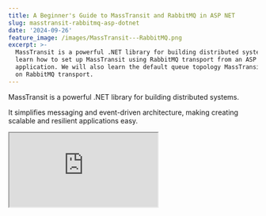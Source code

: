 ```yaml
---
title: A Beginner's Guide to MassTransit and RabbitMQ in ASP NET
slug: masstransit-rabbitmq-asp-dotnet
date: '2024-09-26'
feature_image: /images/MassTransit---RabbitMQ.png
excerpt: >-
  MassTransit is a powerful .NET library for building distributed systems. Let's
  learn how to set up MassTransit using RabbitMQ transport from an ASP NET
  application. We will also learn the default queue topology MassTransit sets up
  on RabbitMQ transport.
---
```

MassTransit is a powerful .NET library for building distributed systems.

It simplifies messaging and event-driven architecture, making creating scalable and resilient applications easy.

<iframe src="https://www.youtube.com/embed/0EXA9Vh7Iuw?feature=oembed" />

MassTransit supports various message transports, including RabbitMQ, Amazon SQS, Azure Service Bus, etc. It abstracts away the complexities of different transports, providing a unified API for sending and receiving messages across these platforms.

In this post, let’s learn how to use MassTransit from an ASP NET application.

We will learn how to set up MassTransit and start using it to publish and subscribe to messages. I'll also show you the default queue topology that MassTransit sets up when working with RabbitMQ transport.

I will use an AWS MQ-hosted instance of RabbitMQ as my transport.

This post is sponsored by AWS and is part of my RabbitMQ Series.

## Installing and Setting Up MassTransit in ASP NET Core

To install MassTransit with RabbitMQ in an ASP.NET Core application, run the following commands to add the required NuGet packages:

```bash
dotnet add package MassTransit.AspNetCore
dotnet add package MassTransit.RabbitMQ

```

NuGet packages required for MassTransit with RabbitMQ transport.

This will install MassTransit and the RabbitMQ transport, which we will configure later in this blog post.

## Publishing Messages Using MassTransit

I am using a default ASP NET Core Web API application for the demo.

Let's say we have an `POST` endpoint in it to add new weather forecast data to our application.

We must email a specific address whenever we add a weather forecast entry.

You could directly add the email sending logic to the application code that is responsible to add the new weather forecast.

However, this increases code coupling.

This makes it a perfect case to use message-driven architecture.

<iframe src="https://www.youtube.com/embed/videoseries?list=PL59L9XrzUa-ku74pfBcy4f3tigwfzGUrG" />

Any time new weather forecast data is added, let's raise `WeaherDataAddedEvent`, as shown below.

```csharp
app.MapPost(
        "/weatherforecast", 
        async ([FromBody] WeatherForecast data, IBus bus) =>
    {
        Console.WriteLine($"New weather data added for {data.City} " +
                          $"on {data.Date} with Temperature {data.TemperatureC}");
        await bus.Publish(new WeatherDataAddedEvent()
        {
            City = data.City, TemperatureC = data.TemperatureC, DateTime = data.Date
        });
    })
    .WithName("PostWeatherForecast")
    .DisableAntiforgery()
    .WithOpenApi();
```

ASP NET Core `POST` endpoint, publishing an event to RabbitMQ using MassTransit.

The above code uses an instance of`IBus` from the MassTransit library to publish the `WeatherDataAddedEvent` any time new weather forecast data is added.

`IBus` will be automatically injected into the controller once we set up MassTransit later in this post.

## Consuming Messages Using MassTransit

To consume a message in MassTransit, Create a consumer class that implements `IConsumer<T>`, where `T` is the message type you're consuming.

The `SendNewWeatherDataEmail` class consumes the `WeatherDataAddedEvent` published from our `POST` endpoint.

```csharp
public class SendNewWeatherDataEmail: IConsumer<WeatherDataAddedEvent>
{
    public Task Consume(ConsumeContext<WeatherDataAddedEvent> context)
    {
        Console.WriteLine(@$"Sending Email for City {context.Message.City} 
                          on {context.Message.DateTime} with 
                          {context.Message.TemperatureC}");
        return Task.CompletedTask;
    }
}
```

Message Consumer in MassTransit handling an event.

The consumer implements `IConsumer<WeatherDataAddedEvent>` interface.

## Wiring MassTransit with RabbitMQ Transport

Now that we have set up our application code to publish messages and added a consumer for the message let's wire up MassTransit to use RabbitMQ as our transport mechanism.

If you are new to RabbitMQ, I highly recommend checking out the articles below to learn some basic concepts.

<PostCard 
  title="RabbitMQ - Rahul Nath"
  description="RabbitMQ is a powerful open-source message broker facilitating communication between systems or applications. Let’s learn how to get started using RabbitMQ on Amazon MQ from .NET application."
  slug="tag/rabbitmq/"
  image="/images/RabbitMQ-2.png"
/>

You can host a RabbitMQ instance in multiple ways. For this blog post, I use an AWS MQ-hosted instance of RabbitMQ.

![](/images/image-27.png)

Creating an AWS MQ hosted instance of RabbitMQ.

The following code in `Program.cs`registers MassTransit and sets up the RabbitMQ transport.

```csharp
builder.Services.AddMassTransit(mt =>
{
    mt.AddConsumer<SendNewWeatherDataEmail>();
    
    var rabbitConfiguration = builder.Configuration
        .GetSection(nameof(RabbitConfiguration))
        .Get<RabbitConfiguration>();
    
    mt.UsingRabbitMq((context, cfg) =>
    {
        cfg.ConfigureEndpoints(context);
        cfg.Host(rabbitConfiguration.Host, host =>
        {
            host.Username(rabbitConfiguration.UserName);
            host.Password(rabbitConfiguration.Password);
        });
    });
});
```

Registering MassTransit and setting up RabbitMQ as transport at the startup of a ASP NET aplication.

The code first registers the `SendNewWeatherDataEmail` consumer class to MassTransit. This tells MassTransit about this consumer consuming the specific event.

We also set up to use RabbitMQ as the transport.

First, we retrieve the RabbitMQ configuration setting from appsettings.json and use that in the `UsinRabbitMQ` extension method to set up the RabbitMQ host details and credentials to connect.

## MassTransit Default Queue Topology Convention

The `ConfigureEndpoints` the method sets up the channels and binding on RabbitMQ based on the default MassTransit convention.

![](/images/MassTransit-RabbitMQ-Queue-Topology.png)

Defauilt MassTransit Queue Topology for RabbitMQ.

MassTransit's default RabbitMQ topology setup:

### Message Publication and Consumer Setup

MassTransit creates a fanout exchange named after the message type and class namespace (e.g., "_hello\_mass\_transit:WeatherDataAddedEvent_").  
  
This is the primary point where publishers send messages.  
  
For each consumer, MassTransit creates a unique queue named after the consumer (e.g., "_SendNewWeatherDataEmail_") and a fanout exchange, typically called the same (e.g., "_SendNewWeatherDataEmail_")

![](/images/image-5.png)

The different Exchanges setup by default based on the default MassTransit conventions.

### **Message Routing and Flow**

MassTransit binds the message type exchange to each consumer's exchange and each exchange to its corresponding queue.  
  
This is an example of [Exchange to Exchange Bindings in RabbitMQ](https://www.rabbitmq.com/docs/e2e).

![](/images/image-6.png)

RabbitMQ Routing set up by MassTransit from the message publish exchange to each of the Consumers. This is an Exchange-to-Exchange binding.

The published message goes to the message type exchange and is forwarded to all bound consumer exchanges.  
  
Each consumer exchange then routes the message to its specific queue. Consumers read messages from their dedicated queues.

![](/images/image-7.png)

RabbitMQ Queues set up by MassTransit for each consumer.

This setup allows multiple consumers to handle the same message type independently.

Publishers and consumers are decoupled, enhancing system flexibility.

This topology ensures efficient message distribution, independent consumer scaling, and a clear, predictable structure for complex messaging systems.

MassTransit handles the creation and configuration of all these RabbitMQ objects automatically based on convention.

The default topology set up by MassTransit can be modified through configuration.

We will explore this in a future post! 👋
